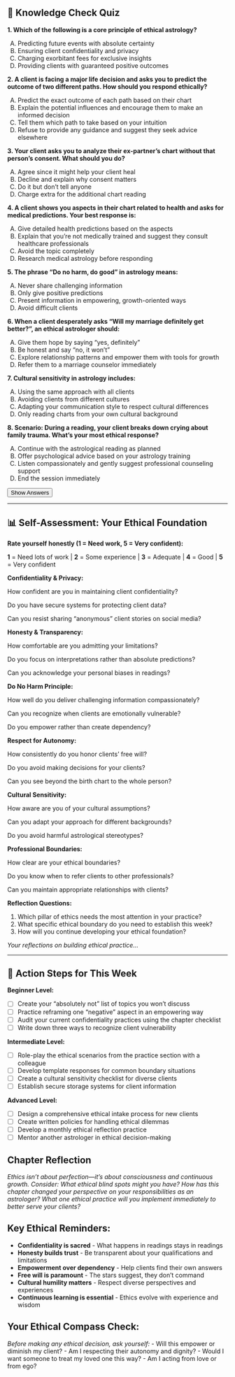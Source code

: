 ## 📝 Knowledge Check Quiz {.quiz-title}

::: {.quiz-box}
**1. Which of the following is a core principle of ethical astrology?**

A) Predicting future events with absolute certainty  
B) Ensuring client confidentiality and privacy  
C) Charging exorbitant fees for exclusive insights  
D) Providing clients with guaranteed positive outcomes

**2. A client is facing a major life decision and asks you to predict the outcome of two different paths. How should you respond ethically?**

A) Predict the exact outcome of each path based on their chart  
B) Explain the potential influences and encourage them to make an informed decision  
C) Tell them which path to take based on your intuition  
D) Refuse to provide any guidance and suggest they seek advice elsewhere

**3. Your client asks you to analyze their ex-partner's chart without that person's consent. What should you do?**

A) Agree since it might help your client heal  
B) Decline and explain why consent matters  
C) Do it but don't tell anyone  
D) Charge extra for the additional chart reading

**4. A client shows you aspects in their chart related to health and asks for medical predictions. Your best response is:**

A) Give detailed health predictions based on the aspects  
B) Explain that you're not medically trained and suggest they consult healthcare professionals  
C) Avoid the topic completely  
D) Research medical astrology before responding

**5. The phrase "Do no harm, do good" in astrology means:**

A) Never share challenging information  
B) Only give positive predictions  
C) Present information in empowering, growth-oriented ways  
D) Avoid difficult clients

**6. When a client desperately asks "Will my marriage definitely get better?", an ethical astrologer should:**

A) Give them hope by saying "yes, definitely"  
B) Be honest and say "no, it won't"  
C) Explore relationship patterns and empower them with tools for growth  
D) Refer them to a marriage counselor immediately

**7. Cultural sensitivity in astrology includes:**

A) Using the same approach with all clients  
B) Avoiding clients from different cultures  
C) Adapting your communication style to respect cultural differences  
D) Only reading charts from your own cultural background

**8. Scenario: During a reading, your client breaks down crying about family trauma. What's your most ethical response?**

A) Continue with the astrological reading as planned  
B) Offer psychological advice based on your astrology training  
C) Listen compassionately and gently suggest professional counseling support  
D) End the session immediately

<button onclick="toggleAnswers()" class="show-answers-btn">Show Answers</button>

::: {.answers-content style="display: none;"}
**Answer Key:** 1-B, 2-B, 3-B, 4-B, 5-C, 6-C, 7-C, 8-C
:::
:::

---

## 📊 Self-Assessment: Your Ethical Foundation

::: {.assessment-box}

**Rate yourself honestly (1 = Need work, 5 = Very confident):**

::: {.rating-scale}
**1** = Need lots of work | **2** = Some experience | **3** = Adequate | **4** = Good | **5** = Very confident
:::

**Confidentiality & Privacy:**

How confident are you in maintaining client confidentiality? 

Do you have secure systems for protecting client data? 

Can you resist sharing "anonymous" client stories on social media? 

**Honesty & Transparency:**

How comfortable are you admitting your limitations? 

Do you focus on interpretations rather than absolute predictions? 

Can you acknowledge your personal biases in readings? 

**Do No Harm Principle:**

How well do you deliver challenging information compassionately? 

Can you recognize when clients are emotionally vulnerable? 

Do you empower rather than create dependency? 

**Respect for Autonomy:**

How consistently do you honor clients' free will? 

Do you avoid making decisions for your clients? 

Can you see beyond the birth chart to the whole person? 

**Cultural Sensitivity:**

How aware are you of your cultural assumptions? 

Can you adapt your approach for different backgrounds? 

Do you avoid harmful astrological stereotypes? 

**Professional Boundaries:**

How clear are your ethical boundaries? 

Do you know when to refer clients to other professionals? 

Can you maintain appropriate relationships with clients?

**Reflection Questions:**

1. Which pillar of ethics needs the most attention in your practice?
2. What specific ethical boundary do you need to establish this week?
3. How will you continue developing your ethical foundation?

::: {.writing-space}
*Your reflections on building ethical practice...*
:::

:::

---

## 🎯 Action Steps for This Week

::: {.action-box}

**Beginner Level:**

- [ ] Create your "absolutely not" list of topics you won't discuss
- [ ] Practice reframing one "negative" aspect in an empowering way
- [ ] Audit your current confidentiality practices using the chapter checklist
- [ ] Write down three ways to recognize client vulnerability

**Intermediate Level:**

- [ ] Role-play the ethical scenarios from the practice section with a colleague
- [ ] Develop template responses for common boundary situations
- [ ] Create a cultural sensitivity checklist for diverse clients
- [ ] Establish secure storage systems for client information

**Advanced Level:**

- [ ] Design a comprehensive ethical intake process for new clients
- [ ] Create written policies for handling ethical dilemmas
- [ ] Develop a monthly ethical reflection practice
- [ ] Mentor another astrologer in ethical decision-making
:::

## **Chapter Reflection**

*Ethics isn't about perfection—it's about consciousness and continuous growth. Consider: What ethical blind spots might you have? How has this chapter changed your perspective on your responsibilities as an astrologer? What one ethical practice will you implement immediately to better serve your clients?*

## **Key Ethical Reminders:**

::: {.takeaway-box}
- **Confidentiality is sacred** - What happens in readings stays in readings
- **Honesty builds trust** - Be transparent about your qualifications and limitations
- **Empowerment over dependency** - Help clients find their own answers
- **Free will is paramount** - The stars suggest, they don't command
- **Cultural humility matters** - Respect diverse perspectives and experiences
- **Continuous learning is essential** - Ethics evolve with experience and wisdom
:::

## **Your Ethical Compass Check:**

*Before making any ethical decision, ask yourself:*
- Will this empower or diminish my client?
- Am I respecting their autonomy and dignity?
- Would I want someone to treat my loved one this way?
- Am I acting from love or from ego?

<script src="../../../scripts/quiz-interactions.js"></script>
